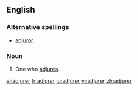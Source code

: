 ==English==

===Alternative spellings===
*[[adjuror]]

===Noun===
{{en-noun}}

# One who [[adjure]]s.

[[el:adjurer]]
[[fr:adjurer]]
[[io:adjurer]]
[[vi:adjurer]]
[[zh:adjurer]]